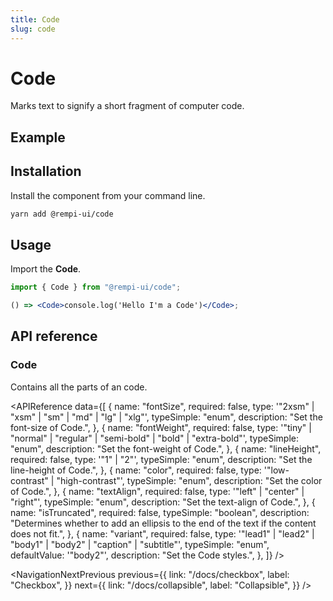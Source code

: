 ```yaml
---
title: Code
slug: code
---
```


# Code

<Description>Marks text to signify a short fragment of computer code.</Description>

## Example

<PreviewComponent name="code" />

## Installation

Install the component from your command line.

```bash
yarn add @rempi-ui/code
```

## Usage

Import the <strong>Code</strong>.

```jsx
import { Code } from "@rempi-ui/code";

() => <Code>console.log('Hello I'm a Code')</Code>;
```

## API reference

### Code

Contains all the parts of an code.

<APIReference
  data={[
    {
      name: "fontSize",
      required: false,
      type: '"2xsm" | "xsm" | "sm" | "md" | "lg" | "xlg"',
      typeSimple: "enum",
      description: "Set the font-size of Code.",
    },
    {
      name: "fontWeight",
      required: false,
      type: '"tiny" | "normal" | "regular" | "semi-bold" | "bold" | "extra-bold"',
      typeSimple: "enum",
      description: "Set the font-weight of Code.",
    },
    {
      name: "lineHeight",
      required: false,
      type: '"1" | "2"',
      typeSimple: "enum",
      description: "Set the line-height of Code.",
    },
    {
      name: "color",
      required: false,
      type: '"low-contrast" | "high-contrast"',
      typeSimple: "enum",
      description: "Set the color of Code.",
    },
    {
      name: "textAlign",
      required: false,
      type: '"left" | "center" | "right"',
      typeSimple: "enum",
      description: "Set the text-align of Code.",
    },
    {
      name: "isTruncated",
      required: false,
      typeSimple: "boolean",
      description:
        "Determines whether to add an ellipsis to the end of the text if the content does not fit.",
    },
    {
      name: "variant",
      required: false,
      type: '"lead1" | "lead2" | "body1" | "body2" | "caption" | "subtitle"',
      typeSimple: "enum",
      defaultValue: '"body2"',
      description: "Set the Code styles.",
    },
  ]}
/>

<NavigationNextPrevious
  previous={{
    link: "/docs/checkbox",
    label: "Checkbox",
  }}
  next={{
    link: "/docs/collapsible",
    label: "Collapsible",
  }}
/>

